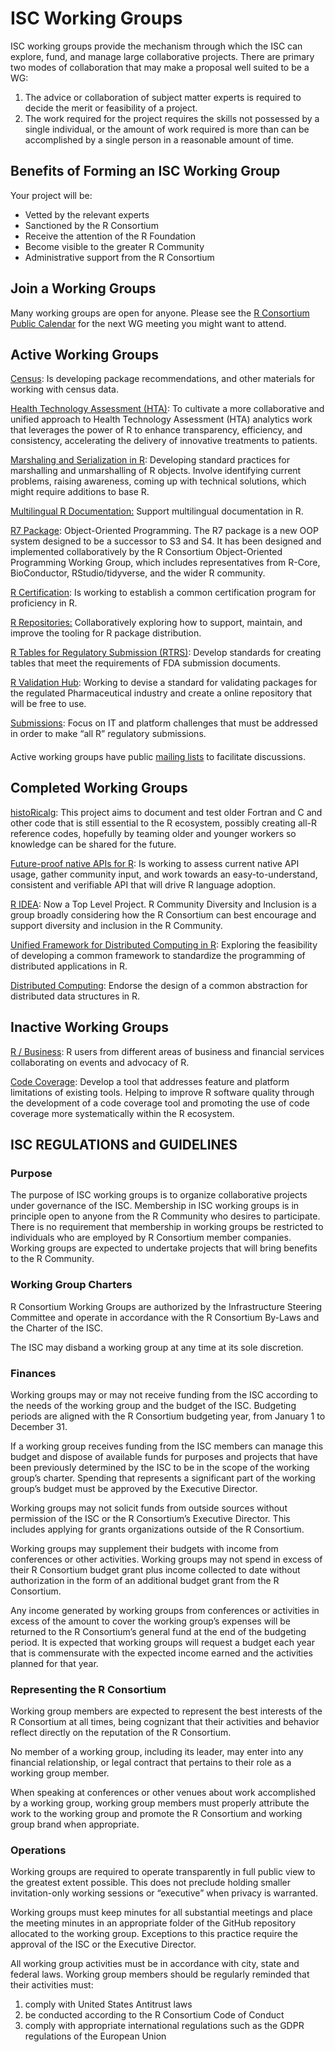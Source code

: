 # ISC Working Groups

ISC working groups provide the mechanism through which the ISC can explore, fund, and manage large collaborative projects. There are primary two modes of collaboration that may make a proposal well suited to be a WG:



1. The advice or collaboration of subject matter experts is required to decide the merit or feasibility of a project.
2. The work required for the project requires the skills not possessed by a single individual, or the amount of work required is more than can be accomplished by a single person in a reasonable amount of time.

## Benefits of Forming an ISC Working Group


Your project will be:

* Vetted by the relevant experts
* Sanctioned by the R Consortium
* Receive the attention of the R Foundation
* Become visible to the greater R Community
* Administrative support from the R Consortium

## Join a Working Groups

Many working groups are open for anyone. Please see the [R Consortium Public Calendar](https://zoom-lfx.platform.linuxfoundation.org/meetings/rcons) for the next WG meeting you might want to attend. 

## Active Working Groups

[Census](https://github.com/RConsortium/censusguide): Is developing package recommendations, and other materials for working with census data.


[Health Technology Assessment (HTA)](https://github.com/RConsortium/HTA-wg):  To cultivate a more collaborative and unified approach to Health Technology Assessment (HTA) analytics work that leverages the power of R to enhance transparency, efficiency, and consistency, accelerating the delivery of innovative treatments to patients.


[Marshaling and Serialization in R](https://github.com/RConsortium/marshalling-wg):  Developing standard practices for marshalling and unmarshalling of R objects. Involve identifying current problems, raising awareness, coming up with technical solutions, which might require additions to base R.


[Multilingual R Documentation:](https://github.com/RConsortium/multilingual-documentation-wg) Support multilingual documentation in R.


[R7 Package](https://github.com/RConsortium/OOP-WG): Object-Oriented Programming. The R7 package is a new OOP system designed to be a successor to S3 and S4. It has been designed and implemented collaboratively by the R Consortium Object-Oriented Programming Working Group, which includes representatives from R-Core, BioConductor, RStudio/tidyverse, and the wider R community.


[R Certification](https://github.com/RConsortium/R-Certification-WG): Is working to establish a common certification program for proficiency in R.


[R Repositories:](https://github.com/RConsortium/r-repositories-wg) Collaboratively exploring how to support, maintain, and improve the tooling for R package distribution.


[R Tables for Regulatory Submission (RTRS)](https://github.com/RConsortium/rtrs-wg): Develop standards for creating tables that meet the requirements of FDA submission documents.


[R Validation Hub](https://www.pharmar.org/): Working to devise a standard for validating packages for the regulated Pharmaceutical industry and create a online repository that will be free to use.


[Submissions](https://github.com/RConsortium/submissions-wg): Focus on IT and platform challenges that must be addressed in order to make “all R” regulatory submissions.


#### 
Active working groups have public [mailing lists](https://lists.r-consortium.org/g/Rconsortium-main/subgroups) to facilitate discussions.


## Completed Working Groups


[histoRicalg](https://gitlab.com/nashjc/histoRicalg): This project aims to document and test older Fortran and C and other code that is still essential to the R ecosystem, possibly creating all-R reference codes, hopefully by teaming older and younger workers so knowledge can be shared for the future.


[Future-proof native APIs for R](https://wiki.r-consortium.org/view/R_Native_API): Is working to assess current native API usage, gather community input, and work towards an easy-to-understand, consistent and verifiable API that will drive R language adoption.


[R IDEA](https://www.r-consortium.org/all-projects/r-community-diversity-and-inclusion): Now a Top Level Project. R Community Diversity and Inclusion is a group broadly considering how the R Consortium can best encourage and support diversity and inclusion in the R Community.


[Unified Framework for Distributed Computing in R](https://github.com/RConsortium/Distributed-Computing-WG): Exploring the feasibility of developing a common framework to standardize the programming of distributed applications in R.


[Distributed Computing](https://github.com/RConsortium/Distributed-Computing-WG): Endorse the design of a common abstraction for distributed data structures in R.


## Inactive Working Groups


[R / Business](https://github.com/RConsortium/RBusiness): R users from different areas of business and financial services collaborating on events and advocacy of R.


[Code Coverage](https://github.com/RConsortium/Code-Coverage-WG): Develop a tool that addresses feature and platform limitations of existing tools. Helping to improve R software quality through the development of a code coverage tool and promoting the use of code coverage more systematically within the R ecosystem.


## ISC REGULATIONS and GUIDELINES


### Purpose


The purpose of ISC working groups is to organize collaborative projects under governance of the ISC. Membership in ISC working groups is in principle open to anyone from the R Community who desires to participate. There is no requirement that membership in working groups be restricted to individuals who are employed by R Consortium member companies. Working groups are expected to undertake projects that will bring benefits to the R Community.


### Working Group Charters


R Consortium Working Groups are authorized by the Infrastructure Steering Committee and operate in accordance with the R Consortium By-Laws and the Charter of the ISC.


The ISC may disband a working group at any time at its sole discretion.


### Finances


Working groups may or may not receive funding from the ISC according to the needs of the working group and the budget of the ISC. Budgeting periods are aligned with the R Consortium budgeting year, from January 1 to December 31.


If a working group receives funding from the ISC members can manage this budget and dispose of available funds for purposes and projects that have been previously determined by the ISC to be in the scope of the working group’s charter. Spending that represents a significant part of the working group’s budget must be approved by the Executive Director.


Working groups may not solicit funds from outside sources without permission of the ISC or the R Consortium’s Executive Director. This includes applying for grants organizations outside of the R Consortium.


Working groups may supplement their budgets with income from conferences or other activities. Working groups may not spend in excess of their R Consortium budget grant plus income collected to date without authorization in the form of an additional budget grant from the R Consortium.


Any income generated by working groups from conferences or activities in excess of the amount to cover the working group’s expenses will be returned to the R Consortium’s general fund at the end of the budgeting period. It is expected that working groups will request a budget each year that is commensurate with the expected income earned and the activities planned for that year.


### Representing the R Consortium


Working group members are expected to represent the best interests of the R Consortium at all times, being cognizant that their activities and behavior reflect directly on the reputation of the R Consortium.


No member of a working group, including its leader, may enter into any financial relationship, or legal contract that pertains to their role as a working group member.


When speaking at conferences or other venues about work accomplished by a working group, working group members must properly attribute the work to the working group and promote the R Consortium and working group brand when appropriate.


### Operations


Working groups are required to operate transparently in full public view to the greatest extent possible. This does not preclude holding smaller invitation-only working sessions or “executive” when privacy is warranted.


Working groups must keep minutes for all substantial meetings and place the meeting minutes in an appropriate folder of the GitHub repository allocated to the working group. Exceptions to this practice require the approval of the ISC or the Executive Director.


All working group activities must be in accordance with city, state and federal laws. Working group members should be regularly reminded that their activities must:

1. comply with United States Antitrust laws
2. be conducted according to the R Consortium Code of Conduct
3. comply with appropriate international regulations such as the GDPR regulations of the European Union

